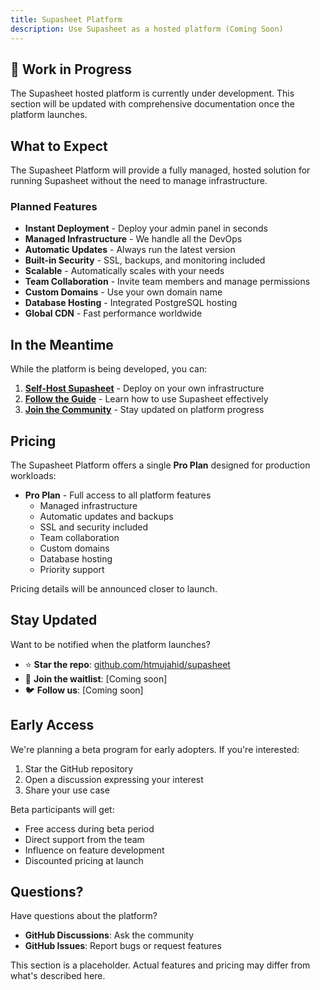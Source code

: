 ```yaml
---
title: Supasheet Platform
description: Use Supasheet as a hosted platform (Coming Soon)
---
```



## 🚧 Work in Progress

<Callout type="info">
  The Supasheet hosted platform is currently under development. This section will be updated with comprehensive documentation once the platform launches.
</Callout>

## What to Expect

The Supasheet Platform will provide a fully managed, hosted solution for running Supasheet without the need to manage infrastructure.

### Planned Features

- **Instant Deployment** - Deploy your admin panel in seconds
- **Managed Infrastructure** - We handle all the DevOps
- **Automatic Updates** - Always run the latest version
- **Built-in Security** - SSL, backups, and monitoring included
- **Scalable** - Automatically scales with your needs
- **Team Collaboration** - Invite team members and manage permissions
- **Custom Domains** - Use your own domain name
- **Database Hosting** - Integrated PostgreSQL hosting
- **Global CDN** - Fast performance worldwide

## In the Meantime

While the platform is being developed, you can:

1. **[Self-Host Supasheet](/docs/self-host)** - Deploy on your own infrastructure
2. **[Follow the Guide](/docs/guide)** - Learn how to use Supasheet effectively
3. **[Join the Community](https://github.com/htmujahid/supasheet)** - Stay updated on platform progress

## Pricing

The Supasheet Platform offers a single **Pro Plan** designed for production workloads:

- **Pro Plan** - Full access to all platform features
  - Managed infrastructure
  - Automatic updates and backups
  - SSL and security included
  - Team collaboration
  - Custom domains
  - Database hosting
  - Priority support

Pricing details will be announced closer to launch.

## Stay Updated

Want to be notified when the platform launches?

- ⭐ **Star the repo**: [github.com/htmujahid/supasheet](https://github.com/htmujahid/supasheet)
- 📧 **Join the waitlist**: [Coming soon]
- 🐦 **Follow us**: [Coming soon]

## Early Access

We're planning a beta program for early adopters. If you're interested:

1. Star the GitHub repository
2. Open a discussion expressing your interest
3. Share your use case

Beta participants will get:
- Free access during beta period
- Direct support from the team
- Influence on feature development
- Discounted pricing at launch

## Questions?

Have questions about the platform?

- **GitHub Discussions**: Ask the community
- **GitHub Issues**: Report bugs or request features

<Callout type="warn">
  This section is a placeholder. Actual features and pricing may differ from what's described here.
</Callout>
